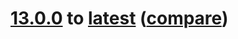 # [13.0.0](https://ovh.github.io/design-system/v13.0.0/?path=/story/ovhcloud-design-system-what-s-new-changelog--page) to [latest](https://ovh.github.io/design-system/latest/?path=/story/ovhcloud-design-system-what-s-new-changelog--page) ([compare](https://github.com/ovh/design-system/compare/release/13.0...master))
